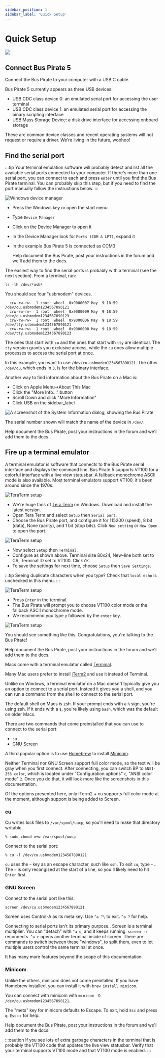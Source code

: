 ```yaml
---
sidebar_position: 1
sidebar_label: 'Quick Setup'
---
```



# Quick Setup




<OldSiteWarning/>




![](./img/quicksetup-1024.jpg)

## Connect Bus Pirate 5

Connect the Bus Pirate to your computer with a USB C cable.

Bus Pirate 5 currently appears as three USB devices:
- USB CDC class device 0: an emulated serial port for accessing the user terminal
- USB CDC class device 1: an emulated serial port for accessing the binary scripting interface
- USB Mass Storage Device: a disk drive interface for accessing onboard storage

These are common device classes and recent operating systems will not request or require a driver. We're living in the future, woohoo!

## Find the serial port

:::tip
Your terminal emulation software will probably detect and list all the available serial ports connected to your computer. If there's more than one serial port, you can connect to each and press ```enter``` until you find the Bus Pirate terminal. You can probably skip this step, but if you need to find the port manually follow the instructions below.
:::

<Tabs groupId="operating-systems" queryString="current-os">
  <TabItem value="win" label="Windows">

![Windows device manager](./img/serialport-windows.png)

- Press the Windows key or open the start menu
- Type ```Device Manager```
- Click on the Device Manager to open it
- In the Device Manager look for ```Ports (COM & LPT)```, expand it
- In the example Bus Pirate 5 is connected as COM3


  </TabItem>
  <TabItem value="linux" label="Linux">Help document the Bus Pirate, post your instructions in the forum and we'll add them to the docs.</TabItem>
  <TabItem value="mac" label="macOS">
The easiest way to find the serial ports is probably with a terminal (see the next section).
From a terminal, run:

```
ls -lh /dev/*usb*
```

You should see four "usbmodem" devices.
```
  crw-rw-rw-  1 root  wheel  0x9000007 May  9 18:59 /dev/cu.usbmodem1234567890121
  crw-rw-rw-  1 root  wheel  0x9000009 May  9 18:59 /dev/cu.usbmodem1234567890123
  crw-rw-rw-  1 root  wheel  0x9000006 May  9 18:59 /dev/tty.usbmodem1234567890121
  crw-rw-rw-  1 root  wheel  0x9000008 May  9 18:59 /dev/tty.usbmodem1234567890123
```

The ones that start with `cu` and the ones that start with `tty` are identical. The `tty` version
grants you exclusive access, while the `cu` ones allow multiple processes to access the serial port at once.

In this example, you want to use `/dev/cu.usbmodem1234567890121`. The other `/dev/cu`, which ends in `3`, is
for the binary interface.


Another way to find information about the Bus Pirate on a Mac is: 
 - Click on Apple Menu->About This Mac
 - Click the "More Info..." button
 - Scroll Down and click "More Information"
 - Click USB on the sidebar_label

![A screenshot of the System Information dialog, showing the Bus Pirate](./img/mac-system-information.png)
  
The serial number shown will match the name of the device in `/dev/`.

  </TabItem>
  <TabItem value="android" label="Android">Help document the Bus Pirate, post your instructions in the forum and we'll add them to the docs.</TabItem>
</Tabs>

## Fire up a terminal emulator

A terminal emulator is software that connects to the Bus Pirate serial interface and displays the command line. Bus Pirate 5 supports VT100 for a colorful interface with a live view statusbar. A fallback monochrome ASCII mode is also available. Most terminal emulators support VT100, it's been around since the 1970s.

<Tabs groupId="operating-systems" queryString="current-os">
  <TabItem value="win" label="Windows">

![TeraTerm setup](./img/teraterm-setup-com.png)

- We're huge fans of [Tera Term](https://ttssh2.osdn.jp/index.html.en) on Windows. Download and install the latest version.
- Open Tera Term and select ```Setup``` then ```Serial port```.
- Choose the Bus Pirate port, and configure it for 115200 (speed), 8 bit (data), None (parity), and 1 bit (stop bits). Click ```New setting``` or ```New Open``` to open the port.

![TeraTerm setup](./img/teraterm-setup-term.png)

- Now select ```Setup``` then ```Terminal```.
- Configure as shown above. Terminal size 80x24, New-line both set to CR, Terminal ID set to VT100. Click ```OK```.
- To save the settings for next time, choose ```Setup``` then ```Save Settings```.

:::tip
Seeing duplicate characters when you type? Check that ```local echo``` is unchecked in this menu.
:::

![TeraTerm setup](./img/teraterm-vt100.png)

- Press ```Enter``` in the terminal. 
- The Bus Pirate will prompt you to choose VT100 color mode or the fallback ASCII monochrome mode. 
- We recommend you type ```y``` followed by the ```enter``` key.

![TeraTerm setup](./img/teraterm-done.png)

You should see something like this. Congratulations, you're talking to the Bus Pirate!



  </TabItem>
  <TabItem value="linux" label="Linux">Help document the Bus Pirate, post your instructions in the forum and we'll add them to the docs.</TabItem>
  <TabItem value="mac" label="macOS">
  

Macs come with a terminal emulator called [Terminal](https://en.wikipedia.org/wiki/Terminal_(macOS)).

Many Mac users prefer to install [iTerm2](https://iterm2.com/) and use it instead of Terminal.

Unlike on Windows, a terminal emulator on a Mac doesn't typically give you an option to connect to a serial port. Instead it gives you a shell,
and you can run a command from the shell to connect to the serial port.

The default shell on Macs is zsh. If your prompt ends with a `%` sign, you're using zsh. If it ends with a `$`, you're likely using `bash`, which was the default on older Macs.


There are two commands that come preinstalled that you can use to connect to the serial port:
  - `cu`
  - [GNU Screen](https://www.gnu.org/software/screen/)

 A third popular option is to use [Homebrew](https://brew.sh/) to install [Minicom](https://formulae.brew.sh/formula/minicom).


Neither Terminal nor GNU Screen support full color mode, so the text will be gray when you first connect. After connecting, you can
switch BP to `ANSI-256 color`, which is located under "Configuration options" `c`, "ANSI color mode" `2`. Once you do that,
it will look more like the screenshots in this documentation.

Of the options presented here, only iTerm2 + cu supports full color mode at the moment, although support is being added to Screen.

 ### cu

 Cu writes lock files to `/var/spool/uucp`, so you'll need to make that directory writable.
 ```
 % sudo chmod o+w /var/spool/uucp
 ```

 Connect to the serial port:
```
% cu -l /dev/cu.usbmodem1234567890121
```

`cu` uses the `~` key as an escape character, such like `ssh`.
To exit `cu`, type `~.`. The `~` is only recongized at the start of a line, so you'll likely need to hit `Enter` first.

### GNU Screen

Connect to the serial port like this:
```
screen /dev/cu.usbmodem1234567890121
```

Screen uses Control-A as its meta key. Use `^a ^\` to exit. `^a ?` for help.

Connecting to serial ports isn't its primary purpose.. Screen is a terminal multiplier. You can "detach" with `^a d`, and it keeps running. `screen -r` reconnects. `^a c` opens another terminal inside of screen. There are commands to switch between these "windows", to split them, even to let multiple users control the same terminal at once.

It has many more features beyond the scope of this documentation.

### Minicom

Unlike the others, minicom does not come preintalled. If you have Homebrew installed, you can install it with `brew install minicom`.

You can connect with minicom with `minicom -D /dev/cu.usbmodem1234567890121`.

The "meta" key for minicom defaults to Escape. To exit, hold `Esc` and press `q`. `Esc`+`z` for help.


  </TabItem>
  <TabItem value="android" label="Android">Help document the Bus Pirate, post your instructions in the forum and we'll add them to the docs.</TabItem>
</Tabs>

:::caution
If you see lots of extra garbage characters in the terminal that is probably the VT100 code that updates the live view statusbar. Verify that your terminal supports VT100 mode and that VT100 mode is enabled.
::: 

<DiscourseComments/>

